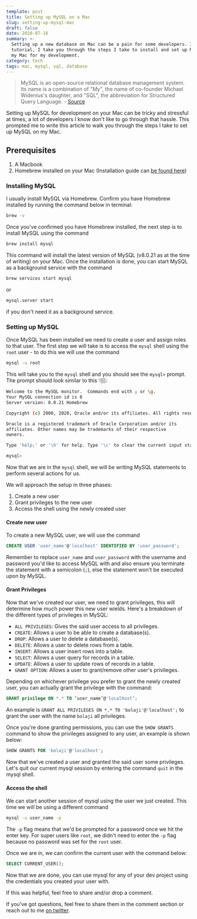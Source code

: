 ```yaml
---
template: post
title: Setting up MySQL on a Mac
slug: setting-up-mysql-mac
draft: false
date: 2020-07-16
summary: >-
  Setting up a new database on Mac can be a pain for some developers. In this
  tutorial, I take you through the steps I take to install and set up MySQL on
  my Mac for my development.
category: tech
tags: mac, mysql, sql, database
---
```


> MySQL is an open-source relational database management system. Its name is a combination of "My", the name of co-founder Michael Widenius's daughter, and "SQL", the abbreviation for Structured Query Language. - [Source](https://en.wikipedia.org/wiki/MySQL)

Setting up MySQL for development on your Mac can be tricky and stressful at times, a lot of developers I know don't like to go through that hassle. This prompted me to write this article to walk you through the steps I take to set up MySQL on my Mac.

## Prerequisites

1. A Macbook
2. Homebrew installed on your Mac (Installation guide can [be found here](https://brew.sh/))

### Installing MySQL

I usually install MySQL via Homebrew. Confirm you have Homebrew installed by running the command below in terminal:

```sh
brew -v
```

Once you've confirmed you have Homebrew installed, the next step is to install MySQL using the command

```sh
brew install mysql
```

This command will install the latest version of MySQL (v8.0.21 as at the time of writing) on your Mac.
Once the installation is done, you can start MySQL as a background service with the command

```sh
brew services start mysql
```

or

```sh
mysql.server start
```

if you don't need it as a background service.

### Setting up MySQL

Once MySQL has been installed we need to create a user and assign roles to that user. The first step we will take is to access the `mysql` shell using the `root` user - to do this we will use the command

```sh
mysql -u root
```

This will take you to the `mysql` shell and you should see the `mysql>` prompt.
The prompt should look similar to this 👇🏽:

```sh
Welcome to the MySQL monitor.  Commands end with ; or \g.
Your MySQL connection id is 8
Server version: 8.0.21 Homebrew

Copyright (c) 2000, 2020, Oracle and/or its affiliates. All rights reserved.

Oracle is a registered trademark of Oracle Corporation and/or its
affiliates. Other names may be trademarks of their respective
owners.

Type 'help;' or '\h' for help. Type '\c' to clear the current input statement.

mysql>
```

Now that we are in the `mysql` shell, we will be writing MySQL statements to perform several actions for us.

We will approach the setup in three phases:

1. Create a new user
2. Grant privileges to the new user
3. Access the shell using the newly created user

#### Create new user

To create a new MySQL user, we will use the command

```sql
CREATE USER 'user_name'@'localhost' IDENTIFIED BY 'user_password';
```

Remember to replace `user_name` and `user_password` with the username and password you'd like to access MySQL with and also ensure you terminate the statement with a semicolon (`;`), else the statement won't be executed upon by MySQL.

#### Grant Privileges

Now that we've created our user, we need to grant privileges, this will determine how much power this new user wields. Here's a breakdown of the different types of privileges in MySQL:

- `ALL PRIVILEGES`: Gives the said user access to all privileges.
- `CREATE`: Allows a user to be able to create a database(s).
- `DROP`: Allows a user to delete a database(s).
- `DELETE`: Allows a user to delete rows from a table.
- `INSERT`: Allows a user insert rows into a table.
- `SELECT`: Allows a user query for records in a table.
- `UPDATE`: Allows a user to update rows of records in a table.
- `GRANT OPTION`: Allows a user to grant/remove other user's privileges.

Depending on whichever privilege you prefer to grant the newly created user, you can actually grant the privilege with the command:

```sql
GRANT privilege ON *.* TO ‘user_name’@'localhost’;
```

An example is `GRANT ALL PRIVILEGES ON *.* TO 'bolaji'@'localhost';` to grant the user with the name `bolaji` all privileges.

Once you're done granting permissions, you can use the `SHOW GRANTS` command to show the privileges assigned to any user, an example is shown below:

```sql
SHOW GRANTS FOR 'bolaji'@'localhost';
```

Now that we've created a user and granted the said user some privileges. Let's quit our current mysql session by entering the command `quit` in the mysql shell.

#### Access the shell

We can start another session of mysql using the user we just created. This time we will be using a different command

```sh
mysql -u user_name -p
```

The `-p` flag means that we'd be prompted for a password once we hit the enter key. For super users like `root`, we didn't need to enter the `-p` flag because no password was set for the `root` user.

Once we are in, we can confirm the current user with the command below:

```sql
SELECT CURRENT_USER();
```

Now that we are done, you can use mysql for any of your dev project using the credentials you created your user with.

If this was helpful, feel free to share and/or drop a comment.

If you've got questions, feel free to share them in the comment section or reach out to me [on twitter](https://twitter.com/Bolaji___).
